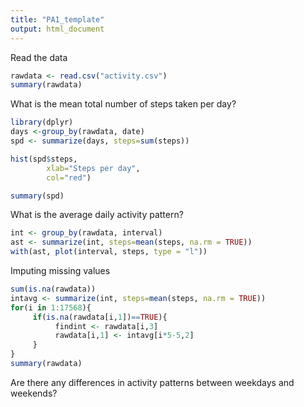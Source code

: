 ```yaml
---
title: "PA1_template"
output: html_document
---
```


Read the data
```r
rawdata <- read.csv("activity.csv")
summary(rawdata)
```


What is the mean total number of steps taken per day?
```r
library(dplyr)
days <-group_by(rawdata, date)
spd <- summarize(days, steps=sum(steps))

hist(spd$steps,
        xlab="Steps per day",
        col="red")

summary(spd)
```

What is the average daily activity pattern?
```r
int <- group_by(rawdata, interval)
ast <- summarize(int, steps=mean(steps, na.rm = TRUE))
with(ast, plot(interval, steps, type = "l"))
```

Imputing missing values
```r
sum(is.na(rawdata))
intavg <- summarize(int, steps=mean(steps, na.rm = TRUE))
for(i in 1:17568){
     if(is.na(rawdata[i,1])==TRUE){
          findint <- rawdata[i,3]
          rawdata[i,1] <- intavg[i*5-5,2]
     }
}
summary(rawdata)
```

Are there any differences in activity patterns between weekdays and weekends?
```r

```

